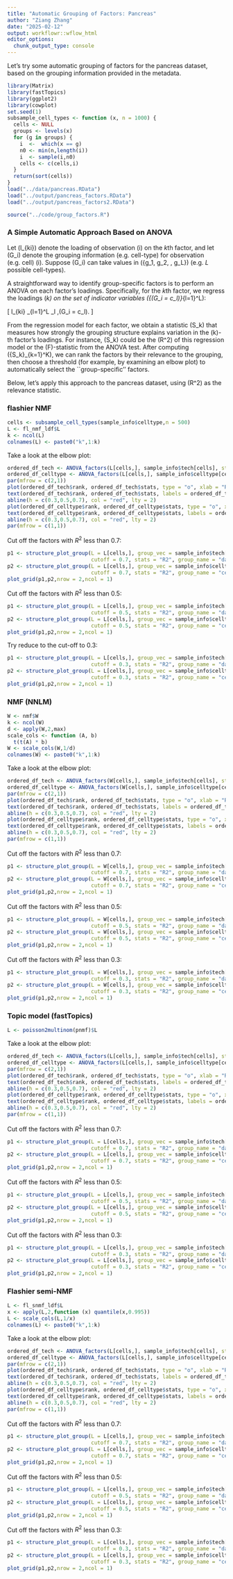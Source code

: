 ```yaml
---
title: "Automatic Grouping of Factors: Pancreas"
author: "Ziang Zhang"
date: "2025-02-12"
output: workflowr::wflow_html
editor_options:
  chunk_output_type: console
---
```



Let's try some automatic grouping of factors for the pancreas dataset, based on the grouping information provided in the metadata.

```r
library(Matrix)
library(fastTopics)
library(ggplot2)
library(cowplot)
set.seed(1)
subsample_cell_types <- function (x, n = 1000) {
  cells <- NULL
  groups <- levels(x)
  for (g in groups) {
    i  <-  which(x == g)
    n0 <- min(n,length(i))
    i  <- sample(i,n0)
    cells <- c(cells,i)
  }
  return(sort(cells))
}
load("../data/pancreas.RData")
load("../output/pancreas_factors.RData")
load("../output/pancreas_factors2.RData")
```

```r
source("../code/group_factors.R")
```

### A Simple Automatic Approach Based on ANOVA

Let \(l_{ki}\) denote the loading of observation \(i\) on the $k$th factor, and let \(G_i\) denote the grouping information (e.g. cell-type) for observation (e.g. cell) \(i\). 
Suppose \(G_i\) can take values in \(\{g_1, g_2, \ldots, g_L\}\) (e.g. $L$ possible cell-types). 

A straightforward way to identify group-specific factors is to perform an ANOVA on each factor's loadings. 
Specifically, for the $k$th factor, we regress the loadings \(\boldsymbol{l}_k\) on the set of indicator variables \(\{\mathbb{I}(G_i = c_l)\}_{l=1}^L\):

\[
l_{ki} \sim \sum_{l=1}^L \beta_l \,\mathbb{I}(G_i = c_l).
\]

From the regression model for each factor, we obtain a statistic \(S_k\) that measures how strongly the grouping structure explains variation in the \(k\)-th factor's loadings. 
For instance, \(S_k\) could be the \(R^2\) of this regression model or the \(F\)-statistic from the ANOVA test. 
After computing \(\{S_k\}_{k=1}^K\), we can rank the factors by their relevance to the grouping, then choose a threshold (for example, by examining an elbow plot) to automatically select the ``group-specific'' factors.

Below, let's apply this approach to the pancreas dataset, using \(R^2\) as the relevance statistic.



### flashier NMF

```r
cells <- subsample_cell_types(sample_info$celltype,n = 500)
L <- fl_nmf_ldf$L
k <- ncol(L)
colnames(L) <- paste0("k",1:k)
```

Take a look at the elbow plot:

```r
ordered_df_tech <- ANOVA_factors(L[cells,], sample_info$tech[cells], stats = "R2")
ordered_df_celltype <- ANOVA_factors(L[cells,], sample_info$celltype[cells], stats = "R2")
par(mfrow = c(2,1))
plot(ordered_df_tech$rank, ordered_df_tech$stats, type = "o", xlab = "Rank", ylab = "R2", main = "batchtypes", ylim = c(0,1.1))
text(ordered_df_tech$rank, ordered_df_tech$stats, labels = ordered_df_tech$factor, pos = 3, cex = 0.6)
abline(h = c(0.3,0.5,0.7), col = "red", lty = 2)
plot(ordered_df_celltype$rank, ordered_df_celltype$stats, type = "o", xlab = "Rank", ylab = "R2", main = "celltypes", ylim = c(0,1.1))
text(ordered_df_celltype$rank, ordered_df_celltype$stats, labels = ordered_df_celltype$factor, pos = 3, cex = 0.6)
abline(h = c(0.3,0.5,0.7), col = "red", lty = 2)
par(mfrow = c(1,1))
```



Cut off the factors with $R^2$ less than 0.7:

```r
p1 <- structure_plot_group(L = L[cells,], group_vec = sample_info$tech[cells],
                           cutoff = 0.7, stats = "R2", group_name = "data-set")
p2 <- structure_plot_group(L = L[cells,], group_vec = sample_info$celltype[cells],
                           cutoff = 0.7, stats = "R2", group_name = "cell-type")
plot_grid(p1,p2,nrow = 2,ncol = 1)
```


Cut off the factors with $R^2$ less than 0.5:

```r
p1 <- structure_plot_group(L = L[cells,], group_vec = sample_info$tech[cells],
                           cutoff = 0.5, stats = "R2", group_name = "data-set")
p2 <- structure_plot_group(L = L[cells,], group_vec = sample_info$celltype[cells],
                           cutoff = 0.5, stats = "R2", group_name = "cell-type")
plot_grid(p1,p2,nrow = 2,ncol = 1)
```


Try reduce to the cut-off to 0.3:

```r
p1 <- structure_plot_group(L = L[cells,], group_vec = sample_info$tech[cells],
                           cutoff = 0.3, stats = "R2", group_name = "data-set")
p2 <- structure_plot_group(L = L[cells,], group_vec = sample_info$celltype[cells],
                           cutoff = 0.3, stats = "R2", group_name = "cell-type")
plot_grid(p1,p2,nrow = 2,ncol = 1)
```



### NMF (NNLM)

```r
W <- nmf$W
k <- ncol(W)
d <- apply(W,2,max)
scale_cols <- function (A, b)
  t(t(A) * b)
W <- scale_cols(W,1/d)
colnames(W) <- paste0("k",1:k)
```

Take a look at the elbow plot:

```r
ordered_df_tech <- ANOVA_factors(W[cells,], sample_info$tech[cells], stats = "R2")
ordered_df_celltype <- ANOVA_factors(W[cells,], sample_info$celltype[cells], stats = "R2")
par(mfrow = c(2,1))
plot(ordered_df_tech$rank, ordered_df_tech$stats, type = "o", xlab = "Rank", ylab = "R2", main = "batchtypes", ylim = c(0,1.1))
text(ordered_df_tech$rank, ordered_df_tech$stats, labels = ordered_df_tech$factor, pos = 3, cex = 0.6)
abline(h = c(0.3,0.5,0.7), col = "red", lty = 2)
plot(ordered_df_celltype$rank, ordered_df_celltype$stats, type = "o", xlab = "Rank", ylab = "R2", main = "celltypes", ylim = c(0,1.1))
text(ordered_df_celltype$rank, ordered_df_celltype$stats, labels = ordered_df_celltype$factor, pos = 3, cex = 0.6)
abline(h = c(0.3,0.5,0.7), col = "red", lty = 2)
par(mfrow = c(1,1))
```


Cut off the factors with $R^2$ less than 0.7:

```r
p1 <- structure_plot_group(L = W[cells,], group_vec = sample_info$tech[cells],
                           cutoff = 0.7, stats = "R2", group_name = "data-set")
p2 <- structure_plot_group(L = W[cells,], group_vec = sample_info$celltype[cells],
                           cutoff = 0.7, stats = "R2", group_name = "cell-type")
plot_grid(p1,p2,nrow = 2,ncol = 1)
```


Cut off the factors with $R^2$ less than 0.5:

```r
p1 <- structure_plot_group(L = W[cells,], group_vec = sample_info$tech[cells],
                           cutoff = 0.5, stats = "R2", group_name = "data-set")
p2 <- structure_plot_group(L = W[cells,], group_vec = sample_info$celltype[cells],
                           cutoff = 0.5, stats = "R2", group_name = "cell-type")
plot_grid(p1,p2,nrow = 2,ncol = 1)
```

Cut off the factors with $R^2$ less than 0.3:

```r
p1 <- structure_plot_group(L = W[cells,], group_vec = sample_info$tech[cells],
                           cutoff = 0.3, stats = "R2", group_name = "data-set")
p2 <- structure_plot_group(L = W[cells,], group_vec = sample_info$celltype[cells],
                           cutoff = 0.3, stats = "R2", group_name = "cell-type")
plot_grid(p1,p2,nrow = 2,ncol = 1)
```



### Topic model (fastTopics)

```r
L <- poisson2multinom(pnmf)$L
```

Take a look at the elbow plot:

```r
ordered_df_tech <- ANOVA_factors(L[cells,], sample_info$tech[cells], stats = "R2")
ordered_df_celltype <- ANOVA_factors(L[cells,], sample_info$celltype[cells], stats = "R2")
par(mfrow = c(2,1))
plot(ordered_df_tech$rank, ordered_df_tech$stats, type = "o", xlab = "Rank", ylab = "R2", main = "batchtypes", ylim = c(0,1.1))
text(ordered_df_tech$rank, ordered_df_tech$stats, labels = ordered_df_tech$factor, pos = 3, cex = 0.6)
abline(h = c(0.3,0.5,0.7), col = "red", lty = 2)
plot(ordered_df_celltype$rank, ordered_df_celltype$stats, type = "o", xlab = "Rank", ylab = "R2", main = "celltypes", ylim = c(0,1.1))
text(ordered_df_celltype$rank, ordered_df_celltype$stats, labels = ordered_df_celltype$factor, pos = 3, cex = 0.6)
abline(h = c(0.3,0.5,0.7), col = "red", lty = 2)
par(mfrow = c(1,1))
```


Cut off the factors with $R^2$ less than 0.7:

```r
p1 <- structure_plot_group(L = L[cells,], group_vec = sample_info$tech[cells],
                           cutoff = 0.7, stats = "R2", group_name = "data-set")
p2 <- structure_plot_group(L = L[cells,], group_vec = sample_info$celltype[cells],
                           cutoff = 0.7, stats = "R2", group_name = "cell-type")
plot_grid(p1,p2,nrow = 2,ncol = 1)
```

Cut off the factors with $R^2$ less than 0.5:

```r
p1 <- structure_plot_group(L = L[cells,], group_vec = sample_info$tech[cells],
                           cutoff = 0.5, stats = "R2", group_name = "data-set")
p2 <- structure_plot_group(L = L[cells,], group_vec = sample_info$celltype[cells],
                           cutoff = 0.5, stats = "R2", group_name = "cell-type")
plot_grid(p1,p2,nrow = 2,ncol = 1)
```


Cut off the factors with $R^2$ less than 0.3:

```r
p1 <- structure_plot_group(L = L[cells,], group_vec = sample_info$tech[cells],
                           cutoff = 0.3, stats = "R2", group_name = "data-set")
p2 <- structure_plot_group(L = L[cells,], group_vec = sample_info$celltype[cells],
                           cutoff = 0.3, stats = "R2", group_name = "cell-type")
plot_grid(p1,p2,nrow = 2,ncol = 1)
```



### Flashier semi-NMF

```r
L <- fl_snmf_ldf$L
x <- apply(L,2,function (x) quantile(x,0.995))
L <- scale_cols(L,1/x)
colnames(L) <- paste0("k",1:k)
```

Take a look at the elbow plot:

```r
ordered_df_tech <- ANOVA_factors(L[cells,], sample_info$tech[cells], stats = "R2")
ordered_df_celltype <- ANOVA_factors(L[cells,], sample_info$celltype[cells], stats = "R2")
par(mfrow = c(2,1))
plot(ordered_df_tech$rank, ordered_df_tech$stats, type = "o", xlab = "Rank", ylab = "R2", main = "batchtypes", ylim = c(0,1.1))
text(ordered_df_tech$rank, ordered_df_tech$stats, labels = ordered_df_tech$factor, pos = 3, cex = 0.6)
abline(h = c(0.3,0.5,0.7), col = "red", lty = 2)
plot(ordered_df_celltype$rank, ordered_df_celltype$stats, type = "o", xlab = "Rank", ylab = "R2", main = "celltypes", ylim = c(0,1.1))
text(ordered_df_celltype$rank, ordered_df_celltype$stats, labels = ordered_df_celltype$factor, pos = 3, cex = 0.6)
abline(h = c(0.3,0.5,0.7), col = "red", lty = 2)
par(mfrow = c(1,1))
```


Cut off the factors with $R^2$ less than 0.7:

```r
p1 <- structure_plot_group(L = L[cells,], group_vec = sample_info$tech[cells],
                           cutoff = 0.7, stats = "R2", group_name = "data-set")
p2 <- structure_plot_group(L = L[cells,], group_vec = sample_info$celltype[cells],
                           cutoff = 0.7, stats = "R2", group_name = "cell-type")
plot_grid(p1,p2,nrow = 2,ncol = 1)
```


Cut off the factors with $R^2$ less than 0.5:

```r
p1 <- structure_plot_group(L = L[cells,], group_vec = sample_info$tech[cells],
                           cutoff = 0.5, stats = "R2", group_name = "data-set")
p2 <- structure_plot_group(L = L[cells,], group_vec = sample_info$celltype[cells],
                           cutoff = 0.5, stats = "R2", group_name = "cell-type")
plot_grid(p1,p2,nrow = 2,ncol = 1)
```

Cut off the factors with $R^2$ less than 0.3:

```r
p1 <- structure_plot_group(L = L[cells,], group_vec = sample_info$tech[cells],
                           cutoff = 0.3, stats = "R2", group_name = "data-set")
p2 <- structure_plot_group(L = L[cells,], group_vec = sample_info$celltype[cells],
                           cutoff = 0.3, stats = "R2", group_name = "cell-type")
plot_grid(p1,p2,nrow = 2,ncol = 1)
```


